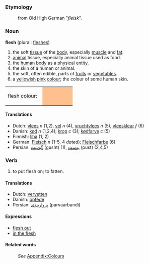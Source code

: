 ===Etymology===
:from Old High German "''fleisk''". 

===Noun===
'''flesh''' (plural: [[fleshes]])

#the soft [[tissue]] of the [[body]], especially [[muscle]] and [[fat]].
#[[animal]] tissue, especially animal tissue used as food.
#the [[human]] body as a physical entity.
#the skin of a human or animal.
#the soft, often edible, parts of [[fruit]]s or [[vegetable]]s. 
#a [[yellow]]ish [[pink]] [[colour]]; the colour of some human skin.

<table><tr><td>flesh colour: &nbsp;</td>
<td bgcolor="#FFC090" width="80">&nbsp; </td></tr></table>


====Translations====
*Dutch: [[vlees]] ''n'' (1,2), [[vel]] ''n'' (4), [[vruchtvlees]] ''n'' (5), [[vleeskleur]] ''f'' (6)
*Danish: [[kød]] ''n'' (1,2,4); [[krop]] ''c'' (3); [[kødfarve]] ''c'' (5)
*Finnish: [[liha]] (1, 2)
*German: [[Fleisch]] ''n'' (1-5, 4 ''dated''); [[Fleischfarbe]] (6)
*Persian: [[گوشت]] (gusht) (1), [[پوست]] (pust) (2,4,5)

===Verb===
#to put flesh on; to fatten.

====Translations====
*Dutch: [[vervetten]]
*Danish: [[opfede]]
*Persian: [[پرواربندی]] (parvaarbandi)

====Expressions====
*[[flesh out]]
*[[in the flesh]]

====Related words====
:''See'' [[Wiktionary_Appendix:Colours|Appendix:Colours]]